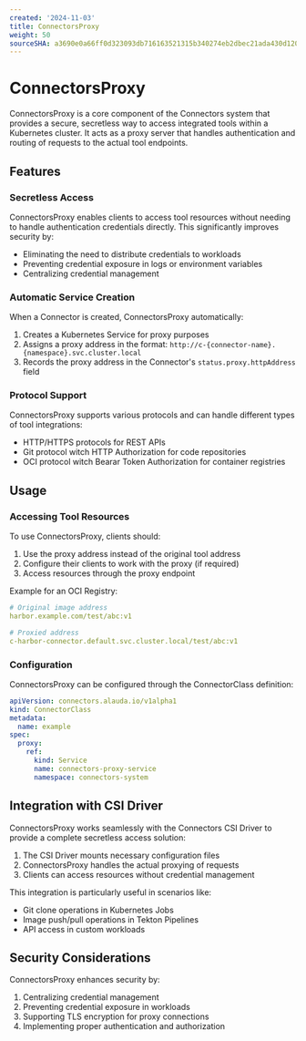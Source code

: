 ```yaml
---
created: '2024-11-03'
title: ConnectorsProxy
weight: 50
sourceSHA: a3690e0a66ff0d323093db716163521315b340274eb2dbec21ada430d120870d
---
```


# ConnectorsProxy

ConnectorsProxy is a core component of the Connectors system that provides a secure, secretless way to access integrated tools within a Kubernetes cluster. It acts as a proxy server that handles authentication and routing of requests to the actual tool endpoints.

## Features

### Secretless Access

ConnectorsProxy enables clients to access tool resources without needing to handle authentication credentials directly. This significantly improves security by:

- Eliminating the need to distribute credentials to workloads
- Preventing credential exposure in logs or environment variables
- Centralizing credential management

### Automatic Service Creation

When a Connector is created, ConnectorsProxy automatically:

1. Creates a Kubernetes Service for proxy purposes
2. Assigns a proxy address in the format: `http://c-{connector-name}.{namespace}.svc.cluster.local`
3. Records the proxy address in the Connector's `status.proxy.httpAddress` field

### Protocol Support

ConnectorsProxy supports various protocols and can handle different types of tool integrations:

- HTTP/HTTPS protocols for REST APIs
- Git protocol witch HTTP Authorization for code repositories
- OCI protocol witch Bearar Token Authorization for container registries

## Usage

### Accessing Tool Resources

To use ConnectorsProxy, clients should:

1. Use the proxy address instead of the original tool address
2. Configure their clients to work with the proxy (if required)
3. Access resources through the proxy endpoint

Example for an OCI Registry:

```yaml
# Original image address
harbor.example.com/test/abc:v1

# Proxied address
c-harbor-connector.default.svc.cluster.local/test/abc:v1
```

### Configuration

ConnectorsProxy can be configured through the ConnectorClass definition:

```yaml
apiVersion: connectors.alauda.io/v1alpha1
kind: ConnectorClass
metadata:
  name: example
spec:
  proxy:
    ref:
      kind: Service
      name: connectors-proxy-service
      namespace: connectors-system
```

## Integration with CSI Driver

ConnectorsProxy works seamlessly with the Connectors CSI Driver to provide a complete secretless access solution:

1. The CSI Driver mounts necessary configuration files
2. ConnectorsProxy handles the actual proxying of requests
3. Clients can access resources without credential management

This integration is particularly useful in scenarios like:

- Git clone operations in Kubernetes Jobs
- Image push/pull operations in Tekton Pipelines
- API access in custom workloads

## Security Considerations

ConnectorsProxy enhances security by:

1. Centralizing credential management
2. Preventing credential exposure in workloads
3. Supporting TLS encryption for proxy connections
4. Implementing proper authentication and authorization